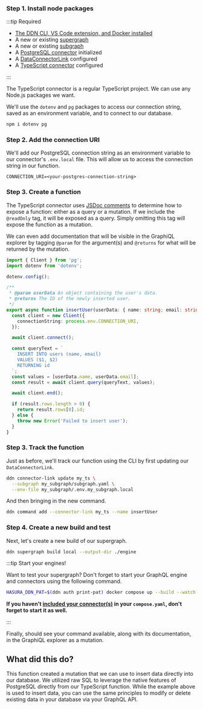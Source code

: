 ### Step 1. Install node packages

:::tip Required

- [The DDN CLI, VS Code extension, and Docker installed](/getting-started/prerequisites)
- A new or existing [supergraph](/getting-started/init-supergraph)
- A new or existing [subgraph](/getting-started/init-subgraph)
- A [PostgreSQL connector](/getting-started/connect-to-data/connect-a-source) initialized
- A [DataConnectorLink](/getting-started/connect-to-data/create-source-metadata) configured
- A [TypeScript connector](/getting-started/connect-to-data/integrate-business-logic) configured

:::

The TypeScript connector is a regular TypeScript project. We can use any Node.js packages we want.

We'll use the `dotenv` and `pg` packages to access our connection string, saved as an environment variable, and to
connect to our database.

```bash title="From the my_subgraph/connector/my_ts directory, run:"
npm i dotenv pg
```

### Step 2. Add the connection URI

We'll add our PostgreSQL connection string as an environment variable to our connector's `.env.local` file. This will
allow us to access the connection string in our function.

```env title="my_subgraph/connectors/my_ts/.env.local"
CONNECTION_URI=<your-postgres-connection-string>
```

### Step 3. Create a function

The TypeScript connector uses [JSDoc comments](https://jsdoc.app/) to determine how to expose a function: either as a
query or a mutation. If we include the `@readOnly` tag, it will be exposed as a query. Simply omitting this tag will
expose the function as a mutation.

We can even add documentation that will be visible in the GraphiQL explorer by tagging `@param` for the argument(s) and
`@returns` for what will be returned by the mutation.

```ts title="my_subgraph/connectors/my_ts/functions.ts"
import { Client } from 'pg';
import dotenv from 'dotenv';

dotenv.config();

/**
 * @param userData An object containing the user's data.
 * @returns The ID of the newly inserted user.
 */
export async function insertUser(userData: { name: string; email: string }): Promise<string> {
  const client = new Client({
    connectionString: process.env.CONNECTION_URI,
  });

  await client.connect();

  const queryText = `
    INSERT INTO users (name, email)
    VALUES ($1, $2)
    RETURNING id
  `;
  const values = [userData.name, userData.email];
  const result = await client.query(queryText, values);

  await client.end();

  if (result.rows.length > 0) {
    return result.rows[0].id;
  } else {
    throw new Error('Failed to insert user');
  }
}
```

### Step 3. Track the function

Just as before, we'll track our function using the CLI by first updating our `DataConnectorLink`.

```bash title="From any directory in the project, run:"
ddn connector-link update my_ts \
  --subgraph my_subgraph/subgraph.yaml \
  --env-file my_subgraph/.env.my_subgraph.local
```

And then bringing in the new command.

```bash title="From any directory in the project, run:"
ddn command add --connector-link my_ts --name insertUser
```

### Step 4. Create a new build and test

Next, let's create a new build of our supergraph.

```bash title="From the root of the project, run:"
ddn supergraph build local --output-dir ./engine
```

:::tip Start your engines!

Want to test your supergraph? Don't forget to start your GraphQL engine and connectors using the following command.

```bash title="From the root of your project, run:"
HASURA_DDN_PAT=$(ddn auth print-pat) docker compose up --build --watch
```

**If you haven't [included your connector(s)](/getting-started/01-init-supergraph.mdx) in your
`compose.yaml`, don't forget to start it as well.**

:::

Finally, should see your command available, along with its documentation, in the GraphiQL explorer as a mutation.

## What did this do?

This function created a mutation that we can use to insert data directly into our database. We utilized raw SQL to
leverage the native features of PostgreSQL directly from our TypeScript function. While the example above is used to
insert data, you can use the same principles to modify or delete existing data in your database via your GraphQL API.
